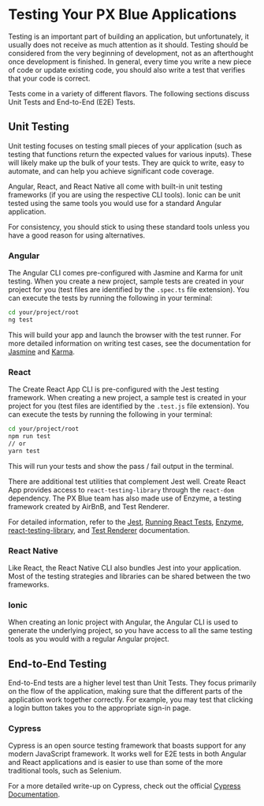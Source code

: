 # Testing Your PX Blue Applications

<!-- KEYWORDS: testing test unit e2e -->

Testing is an important part of building an application, but unfortunately, it usually does not receive as much attention as it should. Testing should be considered from the very beginning of development, not as an afterthought once development is finished. In general, every time you write a new piece of code or update existing code, you should also write a test that verifies that your code is correct.

Tests come in a variety of different flavors. The following sections discuss Unit Tests and End-to-End (E2E) Tests.

## Unit Testing

Unit testing focuses on testing small pieces of your application (such as testing that functions return the expected values for various inputs). These will likely make up the bulk of your tests. They are quick to write, easy to automate, and can help you achieve significant code coverage.

Angular, React, and React Native all come with built-in unit testing frameworks (if you are using the respective CLI tools). Ionic can be unit tested using the same tools you would use for a standard Angular application.

For consistency, you should stick to using these standard tools unless you have a good reason for using alternatives.

### Angular

The Angular CLI comes pre-configured with Jasmine and Karma for unit testing. When you create a new project, sample tests are created in your project for you (test files are identified by the `.spec.ts` file extension). You can execute the tests by running the following in your terminal:

```sh
cd your/project/root
ng test
```

This will build your app and launch the browser with the test runner. For more detailed information on writing test cases, see the documentation for [Jasmine](https://jasmine.github.io/2.0/introduction) and [Karma](https://karma-runner.github.io/latest/index.html).

### React

The Create React App CLI is pre-configured with the Jest testing framework. When creating a new project, a sample test is created in your project for you (test files are identified by the `.test.js` file extension). You can execute the tests by running the following in your terminal:

```sh
cd your/project/root
npm run test
// or
yarn test
```

This will run your tests and show the pass / fail output in the terminal.

There are additional test utilities that complement Jest well. Create React App provides access to `react-testing-library` through the `react-dom` dependency. The PX Blue team has also made use of Enzyme, a testing framework created by AirBnB, and Test Renderer.

For detailed information, refer to the [Jest](https://github.com/facebook/jest), [Running React Tests](https://facebook.github.io/create-react-app/docs/running-tests), [Enzyme](https://airbnb.io/enzyme/), [react-testing-library](https://github.com/kentcdodds/react-testing-library), and [Test Renderer](https://reactjs.org/docs/test-renderer.html) documentation.

### React Native

Like React, the React Native CLI also bundles Jest into your application. Most of the testing strategies and libraries can be shared between the two frameworks.

### Ionic

When creating an Ionic project with Angular, the Angular CLI is used to generate the underlying project, so you have access to all the same testing tools as you would with a regular Angular project.

## End-to-End Testing

End-to-End tests are a higher level test than Unit Tests. They focus primarily on the flow of the application, making sure that the different parts of the application work together correctly. For example, you may test that clicking a login button takes you to the appropriate sign-in page.

### Cypress

Cypress is an open source testing framework that boasts support for any modern JavaScript framework. It works well for E2E tests in both Angular and React applications and is easier to use than some of the more traditional tools, such as Selenium.

For a more detailed write-up on Cypress, check out the official [Cypress Documentation](https://docs.cypress.io/guides/getting-started/installing-cypress.html#System-requirements).
